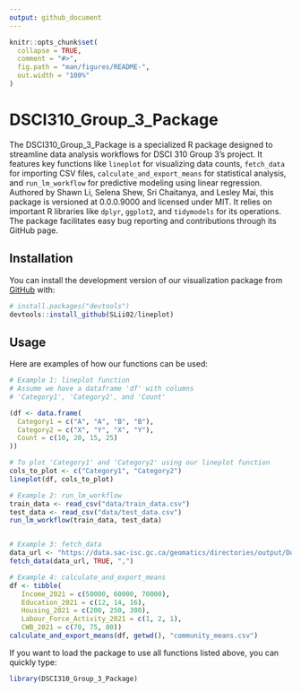 ```yaml
---
output: github_document
---
```


<!-- README.md is generated from README.Rmd. Please edit that file -->

```r
knitr::opts_chunk$set(
  collapse = TRUE,
  comment = "#>",
  fig.path = "man/figures/README-",
  out.width = "100%"
)
```

# DSCI310_Group_3_Package

<!-- badges: start -->
<!-- badges: end -->


The DSCI310_Group_3_Package is a specialized R package designed to streamline
data analysis workflows for DSCI 310 Group 3's project. It features key 
functions like `lineplot` for visualizing data counts, `fetch_data` for 
importing CSV files, `calculate_and_export_means` for statistical analysis,
and `run_lm_workflow` for predictive modeling using linear regression. Authored 
by Shawn Li, Selena Shew, Sri Chaitanya, and Lesley Mai, this package is 
versioned at 0.0.0.9000 and licensed under MIT. It relies on important R 
libraries like `dplyr`, `ggplot2`, and `tidymodels` for its operations. The 
package facilitates easy bug reporting and contributions through its GitHub
page.

## Installation

You can install the development version of our visualization package from
[GitHub](https://github.com/) with:
      
``` r
# install.packages("devtools")
devtools::install_github(SLii02/lineplot)
```

## Usage

Here are examples of how our functions can be used:


``` r
# Example 1: lineplot function
# Assume we have a dataframe 'df' with columns
# 'Category1', 'Category2', and 'Count'

(df <- data.frame(
  Category1 = c("A", "A", "B", "B"),
  Category2 = c("X", "Y", "X", "Y"),
  Count = c(10, 20, 15, 25)
))

# To plot 'Category1' and 'Category2' using our lineplot function
cols_to_plot <- c("Category1", "Category2")
lineplot(df, cols_to_plot)

# Example 2: run_lm_workflow
train_data <- read_csv("data/train_data.csv")
test_data <- read_csv("data/test_data.csv")
run_lm_workflow(train_data, test_data)


# Example 3: fetch_data
data_url <- "https://data.sac-isc.gc.ca/geomatics/directories/output/DonneesOuvertes_OpenData/CWB/CWB_2021.csv"
fetch_data(data_url, TRUE, ",")

# Example 4: calculate_and_export_means
df <- tibble(
   Income_2021 = c(50000, 60000, 70000),
   Education_2021 = c(12, 14, 16),
   Housing_2021 = c(200, 250, 300),
   Labour_Force_Activity_2021 = c(1, 2, 1),
   CWB_2021 = c(70, 75, 80))
calculate_and_export_means(df, getwd(), "community_means.csv")
```

If you want to load the package to use all functions listed above, you can
quickly type:

``` r
library(DSCI310_Group_3_Package)
```

